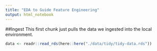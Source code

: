 ```yaml
---
title: "EDA to Guide Feature Engineering"
output: html_notebook
---
```


##Ingest
This first chunk just pulls the data we ingested into the local environment.

```r
data <- readr::read_rds(here::here("./data/tidy/tidy-data.rds"))
```
